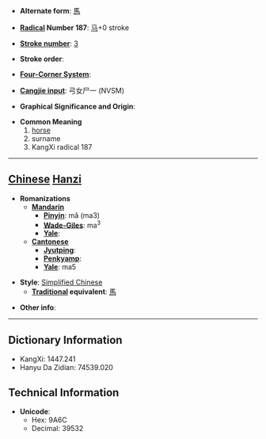 * '''Alternate form''': [[馬]]

* '''[[Wiktionary:Chinese radical index| Radical]] Number 187''': [[Wiktionary:Chinese radical index 马|马]]+0 stroke

* '''[[Wiktionary:Chinese total strokes index|Stroke number]]''': [[Wiktionary:Chinese total strokes index 3|3]]

* '''Stroke order''': 

* '''[[Wiktionary:Chinese four corner index|Four-Corner System]]''': 

* '''[[Wiktionary:Chinese Cangjie index|Cangjie input]]''': 弓女尸一 (NVSM)

* '''Graphical Significance and Origin''': 

* '''Common Meaning'''
*#[[horse]]
*# surname
*# KangXi radical 187


----

== [[Chinese]] [[Hanzi]] ==

* '''Romanizations'''
** '''[[Mandarin]]'''
*** '''[[Pinyin]]''': mǎ (ma3)
*** '''[[Wade-Giles]]''': ma<sup>3</sup>
*** '''[[Yale]]''': 
** '''[[Cantonese]]'''
*** '''[[Jyutping]]''':
*** '''[[Penkyamp]]''': 
*** '''[[Yale]]''': ma5

* '''Style''': [[Simplified Chinese]] 
** '''[[Traditional Chinese|Traditional]] equivalent''': [[馬]]

* '''Other info''': 

----

== Dictionary Information ==

* KangXi: 1447.241
* Hanyu Da Zidian: 74539.020

== Technical Information ==

* '''Unicode''':
** Hex: 9A6C
** Decimal: 39532